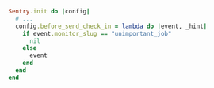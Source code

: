 ```ruby
Sentry.init do |config|
  # ...
  config.before_send_check_in = lambda do |event, _hint|
    if event.monitor_slug == "unimportant_job"
      nil
    else
      event
    end
  end
end
```
